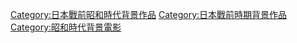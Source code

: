 [[Category:日本戰前昭和時代背景作品|Category:日本戰前昭和時代背景作品]]
[[Category:日本戰前時期背景作品|Category:日本戰前時期背景作品]]
[[Category:昭和時代背景電影|Category:昭和時代背景電影]]